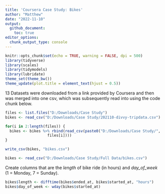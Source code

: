 ```yaml
---
title: 'Coursera Case Study: Bikes'
author: "Matthew"
date: "2022-11-10"
output: 
  github_document:
    toc: true
editor_options: 
  chunk_output_type: console
---
```


```r
knitr::opts_chunk$set(echo = TRUE, warning = FALSE, dpi = 500)
library(tidyverse)
library(scales)
library(tidymodels)
library(lubridate)
theme_set(theme_bw())
theme_update(plot.title = element_text(hjust = 0.5))
```

13 Datasets were downloaded from a link provided by Coursera and then was merged into one csv, which was subsequently read into using the code chunk below.

```r
files <- list.files("D:/Downloads/Case Study")
bikes <- read_csv("D:/Downloads/Case Study/202110-divvy-tripdata.csv")

for(i in 2:length(files)) {
  bikes <- bikes %>% rbind(read_csv(paste0("D:/Downloads/Case Study/",
                   files[i])))
}

write_csv(bikes, "bikes.csv")
```

```r
bikes <- read_csv("D:/Downloads/Case Study/Full Data/bikes.csv")
```


Create columns that are the *length* of bike ride (in hours) and *day_of_week* (1 = Monday, 7 = Sunday).

```r
bikes$length <- difftime(bikes$ended_at, bikes$started_at, "hours")
bikes$day_of_week <- wday(bikes$started_at)
```
